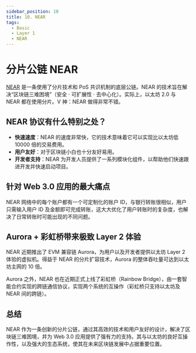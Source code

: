 ```yaml
---
sidebar_position: 10
title: 10. NEAR
tags:
  - Basic
  - Layer 1
  - NEAR
---
```


# 分片公链 NEAR

[NEAR](https://near.org/) 是一条使用了分片技术和 PoS 共识机制的底层公链。NEAR 的技术旨在解决“区块链三难困境”（安全 · 可扩展性 · 去中心化）。实际上，以太坊 2.0 与 NEAR 都在使用分片。V 神：NEAR 做得非常不错。

## NEAR 协议有什么特别之处？

- **快速速度**：NEAR 的速度非常快，它的技术意味着它可以实现比以太坊低 10000 倍的交易费用。
- **用户友好**：对于区块链小白也十分友好易用。
- **开发者支持**：NEAR 为开发人员提供了一系列模块化组件，以帮助他们快速跟进开发并快速启动项目。

## 针对 Web 3.0 应用的最大痛点

NEAR 网络中的每个账户都有一个可定制化的账户 ID，与银行转账很相似，用户只需输入用户 ID 及金额即可完成转账，这大大优化了用户转账时的复杂度，也解决了日常转账时可能出现的不同问题。

## Aurora + 彩虹桥带来极致 Layer 2 体验

NEAR 近期推出了 EVM 兼容链 Aurora，为用户以及开发者提供以太坊 Layer 2 体验的虚拟机。得益于 NEAR 的分片扩容技术，Aurora 的整体吞吐量可达到以太坊主网的 10 倍。

Aurora 之外，NEAR 也在近期正式上线了彩虹桥（Rainbow Bridge），由一套智能合约实现的跨链通信协议，实现两个系统的互操作（彩虹桥只支持以太坊及 NEAR 间的跨链）。

## 总结

NEAR 作为一条创新的分片公链，通过其高效的技术和用户友好的设计，解决了区块链三难困境，并为 Web 3.0 应用提供了强有力的支持。其与以太坊的良好互操作性，以及强大的生态系统，使其在未来区块链发展中占据重要位置。
